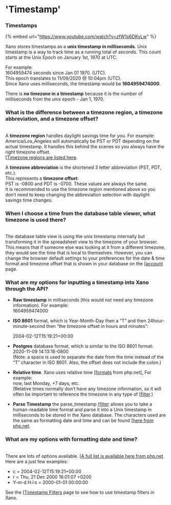 # 'Timestamp'

### Timestamps

{% embed url="https://www.youtube.com/watch?v=zfW1x6DKyLw" %}

Xano stores timestamps as a **unix timestamp in milliseconds**. Unix timestamp is a way to track time as a running total of seconds. This count starts at the Unix Epoch on January 1st, 1970 at UTC.

For example:\
1604959474 seconds since Jan 01 1970. (UTC). \
This epoch translates to 11/09/2020 @ 10:04pm (UTC).\
Since Xano uses milliseconds, the timestamp would be **1604959474000**.

There is **no timezone in a timestamp** because it is the number of milliseconds from the unix epoch - Jan 1, 1970.

### **What is the difference between a timezone region, a timezone abbreviation, and a timezone offset?**

\
A **timezone region** handles daylight savings time for you. For example: \
America/Los\_Angeles will automatically be PST or PDT depending on the actual timestamp. It handles this behind the scenes so you always have the right timezone offset.\
[[Timezone regions are listed here](https://en.wikipedia.org/wiki/List_of_tz_database_time_zones).

A **timezone abbreviation** is the shortened 3 letter abbreviation (PST, PDT, etc.).\
This represents a **timezone offset**:\
PST is -0800 and PDT is -0700. These values are always the same. \
It is recommended to use the timezone region mentioned above so you don’t need to keep changing the abbreviation selection with daylight savings time changes.

### **When I choose a time from the database table viewer, what timezone is used there?**

\
The database table view is using the unix timestamp internally but transforming it in the spreadsheet view to the timezone of your browser. This means that if someone else was looking at it from a different timezone, they would see the time that is local to themselves. However, you can change the browser default settings to your preferences for the date & time format and timezone offset that is shown in your database on the [[account](https://app.xano.com/admin/account) page.

### &#x20;**What are my options for inputting a timestamp into Xano through the API?**

* **Raw timestamp** in milliseconds (this would not need any timezone information). For example: \
  1604959474000
*   **ISO 8601** format, which is Year-Month-Day then a “T” and then 24hour-minute-second then “the timezone offset in hours and minutes”:

    2004-02-12T15:19:21+00:00
* **Postgres** database format, which is similar to the ISO 8601 format:\
  2020-11-09 14:13:18-0800 \
  (Note: a space is used to separate the date from the time instead of the “T” character in ISO 8601. Also, the offset does not include the colon.)
* **Relative time**. Xano uses relative time [[formats](https://www.php.net/manual/en/datetime.formats.php#datetime.formats.relative) from php.net[[.](https://www.php.net/manual/en/datetime.formats.php#datetime.formats.relative) For example: \
  now, last Monday, +7 days, etc. \
  (Relative times normally don’t have any timezone information, so it will often be important to reference the timezone in any type of [[filter](../filters/timestamp.md#parse_timestamp).)
* **Parse Timestamp** the parse\_timestamp [[filter](../filters/timestamp.md#parse_timestamp) allows you to take a human-readable time format and parse it into a Unix timestamp in milliseconds to be stored in the Xano database. The characters used are the same as formatting date and time and can be found [[here from php.net](https://www.php.net/manual/en/datetime.format.php).

### **What are my options with formatting date and time?**

\
There are lots of options available. [[A full list is available here from php.net](https://www.php.net/manual/en/datetime.format.php).\
Here are a just few examples: &#x20;

* c = 2004-02-12T15:19:21+00:00
* r = Thu, 21 Dec 2000 16:01:07 +0200
* Y-m-d H:i:s = 2000-01-01 00:00:00



See the [[Timestamp Filters](../filters/timestamp.mdx) page to see how to use timestamp filters in Xano.
